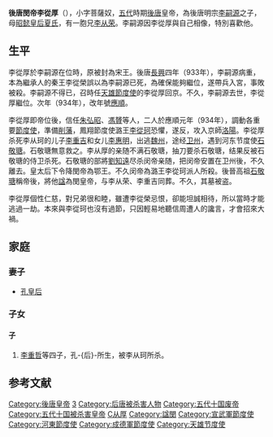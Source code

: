 {{Emperorcn box
|图像=
|名称=後唐閔帝
|姓名=李從厚
|庙号=
|谥号=閔皇帝
|陵墓=
|政权=[[后唐|后唐]]
|出生日期=[[後梁|後梁]][[梁末帝|末帝]][[乾化|乾化]]二年<br/>914年
|逝世日期=[[後唐|後唐]][[後唐閔帝|閔帝]][[應順|應順]]二年<br/>934年4月 （19－20歲）
|在位=933年－934年
|年号=[[应顺|应顺]]：934年正月-四月
}}
'''後唐閔帝李從厚'''（{{bd|914年||934年|4月|catIdx=L李从厚}}），小字菩薩奴，[[五代十国|五代]]時期[[後唐|後唐]]皇帝，為後唐明宗[[唐明宗|李嗣源]]之子，母[[昭懿皇后_(後唐)|昭懿皇后夏氏]]，有一胞兄[[李从荣|李从荣]]。李嗣源因李從厚與自己相像，特別喜歡他。

==生平==
李從厚於李嗣源在位時，原被封為宋王。後唐[[长兴_(年号)|長興]]四年（933年），李嗣源病重，本為繼承人的秦王李從榮誤以為李嗣源已死，為確保能夠繼位，遂帶兵入宮，事敗被殺。李嗣源不得已，召時任[[天雄军节度使|天雄節度使]]的李從厚回京。不久，李嗣源去世，李從厚繼位。次年（934年），改年號[[应顺|應順]]。

李從厚即帝位後，信任[[朱弘昭|朱弘昭]]、[[冯赟|馮贇]]等人，二人於應順元年（934年），調動各重要[[節度使|節度使]]，準備[[削藩|削藩]]，鳳翔節度使潞王[[李從珂|李從珂]]恐懼，遂反，攻入京師[[洛陽|洛陽]]。李從厚杀死李从珂的儿子[[李重吉|李重吉]]和女儿[[李惠明|李惠明]]，出逃[[魏州|魏州]]，途经[[卫州|卫州]]，遇到河东节度使[[石敬瑭|石敬瑭]]。石敬瑭無意救之。李从厚的亲随不满石敬瑭，抽刀要杀石敬瑭，结果反被石敬瑭的侍卫杀死。石敬瑭的部將[[劉知遠|劉知遠]]尽杀闵帝亲随，把闵帝安置在卫州後，不久離去。皇太后下令降閔帝為鄂王。不久闵帝為潞王李從珂派人所殺。後晉高祖[[石敬瑭|石敬瑭]]稱帝後，將他[[谥号|諡]]為閔皇帝，与李从荣、李重吉同葬。不久，其墓被盗。

李從厚個性仁慈，對兄弟很和睦，雖遭李從榮忌恨，卻能坦誠相待，所以當時才能逃過一劫。本來與李從珂也沒有過節，只因輕易地聽信周遭人的讒言，才會招來大禍。

== 家庭 ==
=== 妻子 ===
* [[孔皇后|孔皇后]]

=== 子女 ===
==== 子 ====
# [[李重哲|李重哲]]等四子，孔-{后}-所生，被李从珂所杀。

== 参考文献 ==
{{Reflist}}

{{S-start}}
{{S-reg|}}
{{S-before |唐明宗[[唐明宗|李嗣源]]}}
{{S-ttl | title=[[後唐|後唐]][[五代十國君主列表#後唐|皇帝]]| years=933年－934年}}
{{S-after|唐末帝[[李從珂|李從珂]]}}
{{S-off}}
{{S-before|[[朱守殷|朱守殷]]}}
{{S-ttl | title=[[东都畿都防御使|河南尹]]|years=927年－928年}}
{{S-after|[[安重诲|安重诲]]}}
{{S-before|[[石敬瑭|石敬瑭]]}}
{{S-ttl | title=[[汴州|汴州]][[宣武军节度使|宣武军节度使]]|years=928年－929年}}
{{S-after|[[符习|符习]]}}
{{S-before|[[李從榮|李从荣]]}}
{{S-ttl | title=[[太原府|北都]][[河东节度使|河东节度使]]|years=929年－930年}}
{{S-after|[[冯赟|冯赟]]}}
{{S-before|[[范延光|范延光]]}}
{{S-ttl | title=[[镇州_(唐朝)|镇州]][[成德節度使|成德军节度使]]|years=930年－931年}}
{{S-after|[[李从敏|李从敏]]}}
{{S-before|[[石敬瑭|石敬瑭]]}}
{{S-ttl| title=[[兴唐府_(后唐)|兴唐府]][[天雄军节度使|天雄军节度使]]|years=931年－933年}}
{{S-after|[[范延光|范延光]]}}
{{S-end}}  
{{五代君主}}

[[Category:後唐皇帝|Category:後唐皇帝]]
[[Category:唐明宗皇子|3]]
[[Category:后唐被杀害人物|Category:后唐被杀害人物]]
[[Category:五代十国废帝|Category:五代十国废帝]]
[[Category:五代十国被杀害皇帝|Category:五代十国被杀害皇帝]]
[[Category:李姓|C从厚]]
[[Category:諡閔|Category:諡閔]]
[[Category:宣武軍節度使|Category:宣武軍節度使]]
[[Category:河東節度使|Category:河東節度使]]
[[Category:成德軍節度使|Category:成德軍節度使]]
[[Category:天雄节度使|Category:天雄节度使]]